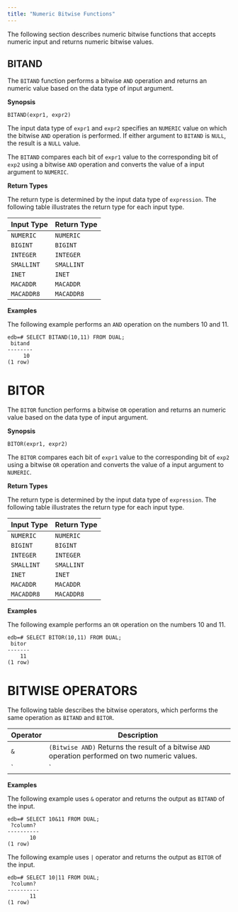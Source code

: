 ```yaml
---
title: "Numeric Bitwise Functions"
---
```


<div id="numeric_functions" class="registered_link"></div>

The following section describes numeric bitwise functions that accepts numeric input and returns numeric bitwise values.

## BITAND

The `BITAND` function performs a bitwise `AND` operation and returns an numeric value based on the data type of input argument.

**Synopsis**

```text
BITAND(expr1, expr2)
```

The input data type of `expr1` and `expr2` specifies an `NUMERIC` value on which the bitwise `AND` operation is performed. If either argument to `BITAND` is `NULL`, the result is a `NULL` value.

The `BITAND` compares each bit of `expr1` value to the corresponding bit of `exp2` using a bitwise `AND` operation and converts the value of a input argument to `NUMERIC`.

**Return Types**

The return type is determined by the input data type of `expression`. The following table illustrates the return type for each input type.

| Input Type  | Return Type |
| ----------- | ----------- |
| `NUMERIC`   | `NUMERIC`   |
| `BIGINT`    | `BIGINT`    |
| `INTEGER`   | `INTEGER`   |
| `SMALLINT`  | `SMALLINT`  |
| `INET`      | `INET`      |
| `MACADDR`   | `MACADDR`   |
| `MACADDR8`  | `MACADDR8`  |

**Examples**

The following example performs an `AND` operation on the numbers 10 and 11.

```text
edb=# SELECT BITAND(10,11) FROM DUAL;
 bitand 
--------
     10
(1 row)
```

# BITOR

The `BITOR` function performs a bitwise `OR` operation and returns an numeric value based on the data type of input argument.

**Synopsis**

```text
BITOR(expr1, expr2)
```

The `BITOR` compares each bit of `expr1` value to the corresponding bit of `exp2` using a bitwise `OR` operation and converts the value of a input argument to `NUMERIC`.

**Return Types**

The return type is determined by the input data type of `expression`. The following table illustrates the return type for each input type.

| Input Type  | Return Type |
| ----------- | ----------- |
| `NUMERIC`   | `NUMERIC`   |
| `BIGINT`    | `BIGINT`    |
| `INTEGER`   | `INTEGER`   |
| `SMALLINT`  | `SMALLINT`  |
| `INET`      | `INET`      |
| `MACADDR`   | `MACADDR`   |
| `MACADDR8`  | `MACADDR8`  |

**Examples**

The following example performs an `OR` operation on the numbers 10 and 11.

```text
edb=# SELECT BITOR(10,11) FROM DUAL;
 bitor 
-------
    11
(1 row)
```

# BITWISE OPERATORS

The following table describes the bitwise operators, which performs the same operation as `BITAND` and `BITOR`.

| Operator | Description                                                                                      |
| -------- | ------------------------------------------------------------------------------------------------ |
| `&`      | `(Bitwise AND)` Returns the result of a bitwise `AND` operation performed on two numeric values. |
| `|`      | `(Bitwise OR)` Returns the result of a bitwise `OR` operation performed on two numeric values.   |

**Examples**

The following example uses `&` operator and returns the output as `BITAND` of the input.

```text
edb=# SELECT 10&11 FROM DUAL;
 ?column? 
----------
       10
(1 row)
```

The following example uses `|` operator and returns the output as `BITOR` of the input.

```text
edb=# SELECT 10|11 FROM DUAL;
 ?column? 
----------
       11
(1 row)
```


